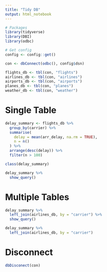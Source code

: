 ```yaml
---
title: "Tidy DB"
output: html_notebook
---
```


```r
# Packages
library(tidyverse)
library(DBI)
library(odbc)

# Get config
config <- config::get()
```

```r
con <- dbConnect(odbc(), config$dsn)
```

```r
flights_db <- tbl(con, "flights")
airlines_db <- tbl(con, "airlines")
airports_db <- tbl(con, "airports")
planes_db <- tbl(con, "planes")
weather_db <- tbl(con, "weather")
```

# Single Table
```r
delay_summary <- flights_db %>% 
  group_by(carrier) %>%
  summarise(
    delay = mean(arr_delay, na.rm = TRUE),
    n = n()
  ) %>% 
  arrange(desc(delay)) %>%
  filter(n > 100)
```

```r
class(delay_summary)
```

```r
delay_summary %>% 
  show_query()
```

# Multiple Tables
```r
delay_summary %>% 
  left_join(airlines_db, by = "carrier") %>% 
  show_query()
```

```r
delay_summary %>% 
  left_join(airlines_db, by = "carrier")
```

# Disconnect
```r
dbDisconect(con)
```


